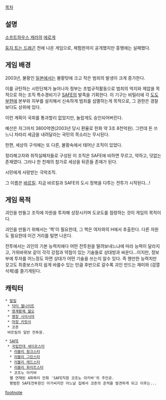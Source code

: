 [[목차]]

== 설명 ==
[[소프트하우스 캐러]]의 [[에로게]]

[[둥지 트는 드래곤]] 전에 나온 게임으로, 체험판까지 공개했지만 흥행에는 실패했다.

== 게임 배경 ==
2003년, 불황인 [[일본]]에서는 불황탓에 크고 작은 범죄의 발생이 크게 증가한다.

이를 규탄하는 시민단체가 늘어나자 정부는 초법규적활동으로 범죄의 억지와 제압을 목적으로 하는 조직 특수경비기구 [[SAFE]]의 발족을 기획한다. 이 기구는 비밀리에 각 [[도도부현]]에 본부와 지부를 설치해서 신속하게 범죄를 섬멸하는게 목적으로, 그 권한은 경찰보다도 상위에 있다.

이런 계획이 국회를 통과할리 없었지만, 놀랍게도 승인되어버린다.

예산은 자그마치 3800억엔(2003년 당시 환율로 한화 약 3조 8천억원). 그런데 돈 쓰느니 차라리 세금을 내려달라는 국민의 목소리는 무시된다.

한편, 세상의 구석에는 또 다른, 불황속에서 태어난 조직이 있었다.

정리해고자와 취직실패자들로 구성된 이 조직은 SAFE에 비하면 무르고, 약하고, 덧없는 존재였다. 그러나 한 천재의 참가로 세상을 뒤흔들 존재가 된다.

시민에게 사랑받는 극악조직.

그 이름은 [[바르킬]]. 지금 바르킬과 SAFE의 도시 정복을 다투는 전투가 시작된다...!

== 게임 목적 ==
괴인을 만들고 조직에 자원을 투자해 성장시키며 도쿄도를 점령하는 것이 게임의 목적이다.

괴인을 만들기 위해서는 '핵'이 필요한데, 그 핵은 여자와의 H에서 추출한다. 다른 자원도 필요한데 이건 거리를 털면 나온다.

전투에서는 괴인의 기본 능력치에다 어떤 전투원을 딸려보내느냐에 따라 능력이 달라지고, 가위바위보 같이 각각 강점과 약점이 있는 기술들로 상대방과 싸운다...이지만, 정보부에 투자를 어느정도 하면 상대가 어떤 기술을 쓰는지 알수 있다. 즉 웬만한 능력치만 갖고도 최종보스까지 쉽게 바를수 있는 만큼 후반으로 갈수록 괴인 만드는 재미와 (검열삭제)를 즐기게된다.

== 캐릭터 ==
 * [[발킬]]
  * [[닥터 헬나이트]]
  * [[명계황제 헬오]]
  * [[명장 시아시아]]
  * [[마장 키릿사]]
  * 코존
  바르킬의 일반 전투원.

 * [[SAFE]]
  * [[국립전대 세이프스타]]
   * [[러블리 핑크스타]]
   * [[러블리 그린스타]]
   * [[러블리 레드스타]]
   * [[러블리 화이트스타]]
   * 코조노 아키바
   웹 연재된 4화짜리 만화 'SAFE직원 코조노 아키바'의 주인공.
   평범한 SAFE전투원인 아가씨지만 어느날 집에서 코존의 흔적을 발견하게 되고 이후는...

[[footnote]]
